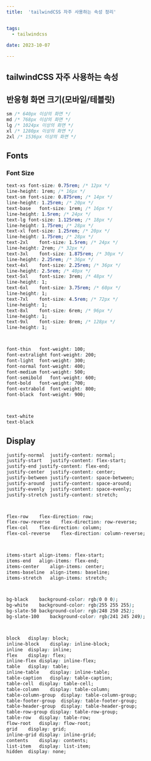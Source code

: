 ```yaml
---
title:  'tailwindCSS 자주 사용하는 속성 정리'


tags:
  - tailwindcss

date: 2023-10-07
 
---
```


## tailwindCSS 자주 사용하는 속성

## 반응형 화면 크기(모바일/테블릿)

```css
sm /* 640px 이상의 화면 */
md /* 768px 이상의 화면 */
lg /* 1024px 이상의 화면 */
xl /* 1280px 이상의 화면 */
2xl /* 1536px 이상의 화면 */
```


## Fonts

### Font Size

```css
text-xs	font-size: 0.75rem; /* 12px */
line-height: 1rem; /* 16px */
text-sm	font-size: 0.875rem; /* 14px */
line-height: 1.25rem; /* 20px */
text-base	font-size: 1rem; /* 16px */
line-height: 1.5rem; /* 24px */
text-lg	font-size: 1.125rem; /* 18px */
line-height: 1.75rem; /* 28px */
text-xl	font-size: 1.25rem; /* 20px */
line-height: 1.75rem; /* 28px */
text-2xl	font-size: 1.5rem; /* 24px */
line-height: 2rem; /* 32px */
text-3xl	font-size: 1.875rem; /* 30px */
line-height: 2.25rem; /* 36px */
text-4xl	font-size: 2.25rem; /* 36px */
line-height: 2.5rem; /* 40px */
text-5xl	font-size: 3rem; /* 48px */
line-height: 1;
text-6xl	font-size: 3.75rem; /* 60px */
line-height: 1;
text-7xl	font-size: 4.5rem; /* 72px */
line-height: 1;
text-8xl	font-size: 6rem; /* 96px */
line-height: 1;
text-9xl	font-size: 8rem; /* 128px */
line-height: 1;



font-thin	font-weight: 100;
font-extralight	font-weight: 200;
font-light	font-weight: 300;
font-normal	font-weight: 400;
font-medium	font-weight: 500;
font-semibold	font-weight: 600;
font-bold	font-weight: 700;
font-extrabold	font-weight: 800;
font-black	font-weight: 900;



text-white
text-black
```

## Display

```css
justify-normal	justify-content: normal;
justify-start	justify-content: flex-start;
justify-end	justify-content: flex-end;
justify-center	justify-content: center;
justify-between	justify-content: space-between;
justify-around	justify-content: space-around;
justify-evenly	justify-content: space-evenly;
justify-stretch	justify-content: stretch;



flex-row	flex-direction: row;
flex-row-reverse	flex-direction: row-reverse;
flex-col	flex-direction: column;
flex-col-reverse	flex-direction: column-reverse;



items-start	align-items: flex-start;
items-end	align-items: flex-end;
items-center	align-items: center;
items-baseline	align-items: baseline;
items-stretch	align-items: stretch;



bg-black	background-color: rgb(0 0 0);
bg-white	background-color: rgb(255 255 255);
bg-slate-50	background-color: rgb(248 250 252);
bg-slate-100	background-color: rgb(241 245 249);



block	display: block;
inline-block	display: inline-block;
inline	display: inline;
flex	display: flex;
inline-flex	display: inline-flex;
table	display: table;
inline-table	display: inline-table;
table-caption	display: table-caption;
table-cell	display: table-cell;
table-column	display: table-column;
table-column-group	display: table-column-group;
table-footer-group	display: table-footer-group;
table-header-group	display: table-header-group;
table-row-group	display: table-row-group;
table-row	display: table-row;
flow-root	display: flow-root;
grid	display: grid;
inline-grid	display: inline-grid;
contents	display: contents;
list-item	display: list-item;
hidden	display: none;
```